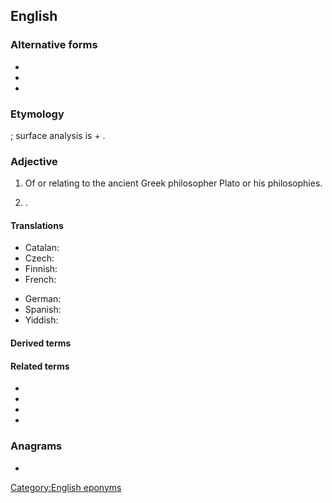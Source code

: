 {{also|platonic|platònic}}
==English==

===Alternative forms===
* {{l|en|platonic}}
* {{l|en|platonick}}
* {{l|en|Platonick}}

===Etymology===
{{etyl|la|en}} {{m|la|platonicus}}; surface analysis is {{m|la|Plato}} + {{m|en|-n-||(intervocalic)}} {{suffix||ic|t2=relating to|lang=en}}.

===Adjective===
{{en-adj|-}}

# Of or relating to the ancient Greek philosopher Plato or his philosophies.
# {{alternative case form of|platonic|nodot=1|lang=en}} {{gloss|non-sexual}}.

====Translations====
{{trans-top|related to Plato}}
* Catalan: {{t|ca|platònic}}
* Czech: {{t|cs|platónský}}
* Finnish: {{t|fi|platonilainen}}
* French: {{t+|fr|platonicien}}
{{trans-mid}}
* German: {{t+|de|platonisch}}
* Spanish: {{t|es|platónico}}
* Yiddish: {{t|yi|פּלאַטאָניש}}
{{trans-bottom}}

====Derived terms====
{{der2|lang=en
|Platonic solid
|Platonic hydrocarbon
|Platonic dialogue
|Neoplatonic
|Platonical
|Platonic year
|Platonic body
|Platonically}}

====Related terms====
* {{l|en|Plato}}
* {{l|en|Platonism}}
* {{l|en|Platonist}}
* {{l|en|Platonistic}}

===Anagrams===
* {{anagrams|en|platicon}}

[[Category:English eponyms]]